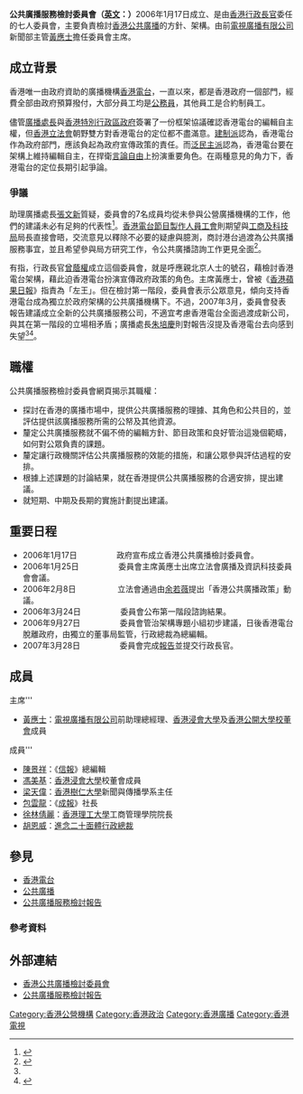 '''公共廣播服務檢討委員會（[[英文|英文]]：{{lang|en|Committee on Review of Public Service Broadcasting}}）'''2006年1月17日成立、是由[[香港特別行政區行政長官|香港行政長官]]委任的七人委員會，主要負責檢討[[香港|香港]][[公共廣播|公共廣播]]的方針、架構。由前[[電視廣播有限公司|電視廣播有限公司]]新聞部主管[[黃應士|黃應士]]擔任委員會主席。

==成立背景==
香港唯一由政府資助的廣播機構[[香港電台|香港電台]]，一直以來，都是香港政府一個部門，經費全部由政府預算撥付，大部分員工均是[[公務員|公務員]]，其他員工是合約制員工。

儘管[[廣播處長|廣播處長]]與[[香港特別行政區政府|香港特別行政區政府]]簽署了一份框架協議確認香港電台的編輯自主權，但[[香港立法會|香港立法會]]朝野雙方對香港電台的定位都不盡滿意。[[香港建制派|建制派]]認為，香港電台作為政府部門，應該負起為政府宣傳政策的責任。而[[香港泛民主派|泛民主派]]認為，香港電台要在架構上維持編輯自主，在捍衛[[言論自由|言論自由]]上扮演重要角色。在兩種意見的角力下，香港電台的定位長期引起爭論。

===爭議===
助理廣播處長[[張文新|張文新]]質疑，委員會的7名成員均從未參與公營廣播機構的工作，他們的建議未必有足夠的代表性<ref name="#1">{{Cite web |url=http://hk.news.yahoo.com/070328/12/24l9x.html |title=檢討報告：設新廣播公司 港台不宜過渡 |work=《明報》 |date=2007年3月29日 |accessdate=2007年6月3日 |archive-date=2007年5月29日 |archive-url=https://web.archive.org/web/20070529170215/http://hk.news.yahoo.com/070328/12/24l9x.html |dead-url=no }}</ref>。[[香港電台節目製作人員工會|香港電台節目製作人員工會]]則期望與[[工商及科技局|工商及科技局]]局長直接會晤，交流意見以釋除不必要的疑慮與臆測，商討港台過渡為公共廣播服務事宜，並且希望參與局方研究工作，令公共廣播諮詢工作更見全面<ref>{{Cite web |url=http://supp1rthk.mysinablog.com/index.php?op=ViewArticle&articleId=571580 |title=約見王永平 |work=《正在公共廣播》|date=2007年5月9日 |access-date=2007年6月3日 |archive-url=https://web.archive.org/web/20070929100123/http://supp1rthk.mysinablog.com/index.php?op=ViewArticle&articleId=571580 |archive-date=2007年9月29日 |dead-url=yes }}</ref>。

有指，行政長官[[曾蔭權|曾蔭權]]成立這個委員會，就是呼應親北京人士的號召，藉檢討香港電台架構，藉此迫香港電台扮演宣傳政府政策的角色。主席黃應士，曾被《[[香港蘋果日報|香港蘋果日報]]》指責為「左王」。但在檢討第一階段，委員會表示公眾意見，傾向支持香港電台成為獨立於政府架構的公共廣播機構下。不過，2007年3月，委員會發表報告建議成立全新的公共廣播服務公司，不適宜考慮香港電台全面過渡成新公司，與其在第一階段的立場相矛盾；廣播處長[[朱培慶|朱培慶]]則對報告沒提及香港電台去向感到失望<ref name="#1"/><ref>{{Cite web |url=http://hk.news.yahoo.com/070329/60/24nal.html |title=梁天偉指港台轉型有困難 |work=《星島日報》 |date=2007年3月29日 |accessdate=2007年6月3日 |archive-date=2007年5月4日 |archive-url=https://web.archive.org/web/20070504233522/http://hk.news.yahoo.com/070329/60/24nal.html |dead-url=no }}</ref>。

==職權==
公共廣播服務檢討委員會網頁揭示其職權：
*探討在香港的廣播市場中，提供公共廣播服務的理據、其角色和公共目的，並評估提供該廣播服務所需的公帑及其他資源。
*釐定公共廣播服務就不偏不倚的編輯方針、節目政策和良好管治這幾個範疇，如何對公眾負責的課題。
*釐定讓行政機關評估公共廣播服務的效能的措施，和讓公眾參與評估過程的安排。
*根據上述課題的討論結果，就在香港提供公共廣播服務的合適安排，提出建議。
*就短期、中期及長期的實施計劃提出建議。

==重要日程==
*2006年1月17日　　　　　政府宣布成立香港公共廣播檢討委員會。
*2006年1月25日　　　　　委員會主席黃應士出席立法會廣播及資訊科技委員會會議。
*2006年2月8日　　　　　 立法會通過由[[余若薇|余若薇]]提出「香港公共廣播政策」動議。
*2006年3月24日　　　　　委員會公布第一階段諮詢結果。
*2006年9月27日　　　　　委員會管治架構專題小組初步建議，日後香港電台脫離政府，由獨立的董事局監管，行政總裁為總編輯。
*2007年3月28日　　　　　委員會完成[[公共廣播服務檢討報告|報告]]並提交行政長官。

==成員==
;主席'''
*[[黃應士|黃應士]]：[[電視廣播有限公司|電視廣播有限公司]]前助理總經理、[[香港浸會大學|香港浸會大學]]及[[香港公開大學|香港公開大學]][[校董會|校董會]]成員

;成員'''
*[[陳景祥|陳景祥]]：《[[信報|信報]]》總編輯
*[[馮美基|馮美基]]：[[香港浸會大學|香港浸會大學]]校董會成員
*[[梁天偉|梁天偉]]：[[香港樹仁大學|香港樹仁大學]]新聞與傳播學系主任
*[[包雲龍|包雲龍]]：《[[成報|成報]]》社長
*[[徐林倩麗|徐林倩麗]]：[[香港理工大學|香港理工大學]]工商管理學院院長
*[[胡恩威|胡恩威]]：[[進念二十面體|進念二十面體]][[行政總裁|行政總裁]]

==參見==
*[[香港電台|香港電台]]
*[[公共廣播|公共廣播]]
*[[公共廣播服務檢討報告|公共廣播服務檢討報告]]

===參考資料===
<references />

==外部連結==
*[https://web.archive.org/web/20130205133145/http://www.psb-review.org.hk/ 香港公共廣播檢討委員會]
*[http://www.citb.gov.hk/ctb/chi/new/pr28032007.htm 公共廣播服務檢討報告] {{Wayback|url=http://www.citb.gov.hk/ctb/chi/new/pr28032007.htm |date=20080724185542 }}



[[Category:香港公營機構|Category:香港公營機構]]
[[Category:香港政治|Category:香港政治]]
[[Category:香港廣播|Category:香港廣播]]
[[Category:香港電視|Category:香港電視]]